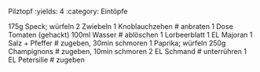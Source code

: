 Pilztopf
:yields: 4
:category: Eintöpfe

175g Speck; würfeln
2 Zwiebeln
1 Knoblauchzehen
# anbraten
1 Dose Tomaten (gehackt)
100ml Wasser
# ablöschen
1 Lorbeerblatt
1 EL Majoran
1 Salz + Pfeffer
# zugeben, 30min schmoren
1 Paprika; würfeln
250g Champignons
# zugeben, 10min schmoren
2 EL Schmand
# unterrühren
1 EL Petersilie
# zugeben
